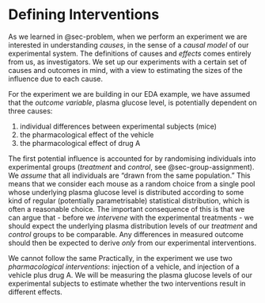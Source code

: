 # Defining Interventions {#sec-interventions}

As we learned in @sec-problem, when we perform an experiment we are interested in understanding _causes_, in the sense of a _causal model_ of our experimental system. The definitions of causes and _effects_ comes entirely from us, as investigators. We set up our experiments with a certain set of causes and outcomes in mind, with a view to estimating the sizes of the influence due to each cause.

For the experiment we are building in our EDA example, we have assumed that the _outcome variable_, plasma glucose level, is potentially dependent on three causes:

1. individual differences between experimental subjects (mice)
2. the pharmacological effect of the vehicle
3. the pharmacological effect of drug A

The first potential influence is accounted for by randomising individuals into experimental groups (_treatment_ and _control_, see @sec-group-assignment). We _assume_ that all individuals are "drawn from the same population." This means that we consider each mouse as a random choice from a single pool whose underlying plasma glucose level is distributed according to some kind of regular (potentially parametrisable) statistical distribution, which is often a reasonable choice. The important consequence of this is that we can argue that - before we _intervene_ with the experimental treatments - we should expect the underlying plasma distribution levels of our _treatment_ and _control_ groups to be comparable. Any differences in measured outcome should then be expected to derive _only_ from our experimental interventions.

We cannot follow the same Practically, in the experiment we use two _pharmacological interventions_: injection of a vehicle, and injection of a vehicle plus drug A. We will be measuring the plasma glucose levels of our experimental subjects to estimate whether the two interventions result in different effects.


